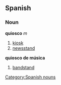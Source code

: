 == Spanish == 
=== Noun === 
'''quiosco''' ''m'' 
# [[kiosk]]
# [[newsstand]] 
'''quiosco de música'''
# [[bandstand]]
[[Category:Spanish nouns]]